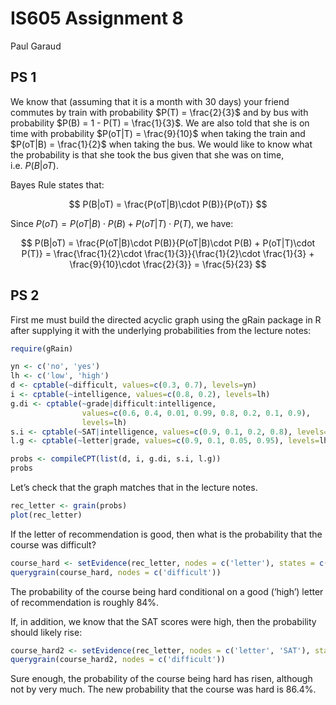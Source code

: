 # IS605 Assignment 8
Paul Garaud

## PS 1
We know that (assuming that it is a month with 30 days) your friend commutes by train with probability $P(T) = \frac{2}{3}$ and by bus with probability $P(B) = 1 - P(T) = \frac{1}{3}$. We are also told that she is on time with probability $P(oT|T) = \frac{9}{10}$ when taking the train and $P(oT|B) = \frac{1}{2}$ when taking the bus. We would like to know what the probability is that she took the bus given that she was on time, i.e. $P(B|oT)$.

Bayes Rule states that:

$$
P(B|oT) = \frac{P(oT|B)\cdot P(B)}{P(oT)}
$$

Since $P(oT) = P(oT|B)\cdot P(B) + P(oT|T)\cdot P(T)$, we have:

$$
P(B|oT) = \frac{P(oT|B)\cdot P(B)}{P(oT|B)\cdot P(B) + P(oT|T)\cdot P(T)} =
\frac{\frac{1}{2}\cdot \frac{1}{3}}{\frac{1}{2}\cdot \frac{1}{3} + \frac{9}{10}\cdot \frac{2}{3}} =
\frac{5}{23}
$$

## PS 2

First me must build the directed acyclic graph using the gRain package in R after supplying it with the underlying probabilities from the lecture notes:
```r
require(gRain)

yn <- c('no', 'yes')
lh <- c('low', 'high')
d <- cptable(~difficult, values=c(0.3, 0.7), levels=yn)
i <- cptable(~intelligence, values=c(0.8, 0.2), levels=lh)
g.di <- cptable(~grade|difficult:intelligence, 
                values=c(0.6, 0.4, 0.01, 0.99, 0.8, 0.2, 0.1, 0.9),
                levels=lh)
s.i <- cptable(~SAT|intelligence, values=c(0.9, 0.1, 0.2, 0.8), levels=lh)
l.g <- cptable(~letter|grade, values=c(0.9, 0.1, 0.05, 0.95), levels=lh)

probs <- compileCPT(list(d, i, g.di, s.i, l.g))
probs
```

Let's check that the graph matches that in the lecture notes.

```r
rec_letter <- grain(probs)
plot(rec_letter)
```

If the letter of recommendation is good, then what is the probability that the course was difficult?

```r
course_hard <- setEvidence(rec_letter, nodes = c('letter'), states = c('high'))
querygrain(course_hard, nodes = c('difficult'))
```

The probability of the course being hard conditional on a good ('high') letter of recommendation is roughly 84%.

If, in addition, we know that the SAT scores were high, then the probability should likely rise:

```r
course_hard2 <- setEvidence(rec_letter, nodes = c('letter', 'SAT'), states = c('high', 'high'))
querygrain(course_hard2, nodes = c('difficult'))
```

Sure enough, the probability of the course being hard has risen, although not by very much. The new probability that the course was hard is 86.4%.